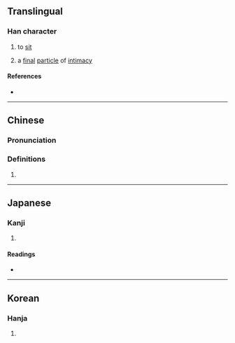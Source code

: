 {{character info/new}}
==Translingual==

===Han character===
{{Han char|rn=30|rad=口|as=05|sn=8|four=|canj=RRC|ids=⿰口只}}

# to [[sit]]
# {{lb|mul|Cantonese}} a [[final]] [[particle]] of [[intimacy]] <!--=啫?-->

====References====
* {{Han ref|kx=0182.070|dkj=03450|dj=0401.090|hdz=10601.020|uh=546E|ud=21614}}

----

==Chinese==
{{zh-forms}}

===Pronunciation===
{{zh-pron
|m=qì,zhī
|c=ze1,zek1
|cat=
}}
{{zh-attn-split}}

===Definitions===
{{zh-hanzi}}

# {{rfdef|zh}}

----

==Japanese==

===Kanji===
{{ja-kanji|grade=|rs=口05}}

# {{defn|lang=ja|sort=口05}}

====Readings====
* {{ja-readings|on=[[き]] (ki)|kun=[[こしかける]] (koshikakeru)}}

----

==Korean==

===Hanja===
{{ko-hanja|hangeul=기|rv=gi|mr=ki|y=ki|eumhun=[[걸터앉다|걸터앉을]]|ehrv=geolteoanjeul|ehmr=kŏlt'ŏanjŭl|ehy=keltheanc.ul}}

# {{defn|lang=ko|sort=口05}}
